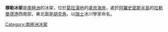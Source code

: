 {{coord|67|15|S|66|52|W|display=title}}

'''穆勒冰架'''是[[南極洲|南極洲]]的冰架，位於[[葛拉漢地|葛拉漢地]]的[[盧貝海岸|盧貝海岸]]，處於[[阿羅史密斯半島|阿羅史密斯半島]]的[[拉勒曼德港|拉勒曼德港]]西南部，東北面是[[胡克角|胡克角]]，以[[瑞士|瑞士]]冰川學家命名。

{{DEFAULTSORT:Muller Ice Shelf}}
[[Category:南極洲冰架|Category:南極洲冰架]]


{{LoubetCoast-geo-stub}}